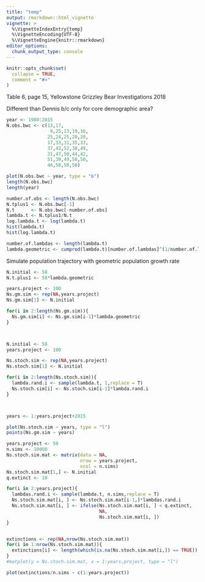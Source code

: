 ```yaml
---
title: "temp"
output: rmarkdown::html_vignette
vignette: >
  %\VignetteIndexEntry{temp}
  %\VignetteEncoding{UTF-8}
  %\VignetteEngine{knitr::rmarkdown}
editor_options: 
  chunk_output_type: console
---
```


```r
knitr::opts_chunk$set(
  collapse = TRUE,
  comment = "#>"
)
```

Table 6, page 15, 
Yellowstone Grizzley Bear Investigations 2018 

Different than Dennis b/c only for core demographic area?

```r
year <- 1980:2015
N.obs.bwc <- c(13,17,
                9,25,13,19,16,
               25,24,25,20,20,
               17,33,31,35,33,
               37,42,52,38,49,
               31,47,50,44,42,
               51,39,49,58,50,
               46,50,58,58)

plot(N.obs.bwc ~ year, type = "b")
length(N.obs.bwc)
length(year)
```


```r
number.of.obs <- length(N.obs.bwc)
N.tplus1 <- N.obs.bwc[-1]
N.t      <- N.obs.bwc[-number.of.obs]
lambda.t <- N.tplus1/N.t
log.lambda.t <- log(lambda.t)
hist(lambda.t)
hist(log.lambda.t)
```


```r
number.of.lambdas <- length(lambda.t)
lambda.geometric <- cumprod(lambda.t)[number.of.lambdas]^(1/number.of.lambdas)
```



Simulate population trajectory with geometric population growth rate
```r
N.initial <- 58
N.t.plus1 <- 58*lambda.geometric

years.project <- 100
Ns.gm.sim <- rep(NA,years.project)
Ns.gm.sim[1] <- N.initial

for(i in 2:length(Ns.gm.sim)){
  Ns.gm.sim[i] <- Ns.gm.sim[i-1]*lambda.geometric
}



N.initial <- 58
years.project <- 100

Ns.stoch.sim <- rep(NA,years.project)
Ns.stoch.sim[1] <- N.initial

for(i in 2:length(Ns.stoch.sim)){
  lambda.rand.i <- sample(lambda.t, 1,replace = T)
  Ns.stoch.sim[i] <- Ns.stoch.sim[i-1]*lambda.rand.i
}



years <- 1:years.project+2015

plot(Ns.stoch.sim ~ years, type = "l")
points(Ns.gm.sim ~ years)
```



```r
years.project <- 50
n.sims <- 10000
Ns.stoch.sim.mat <- matrix(data = NA, 
                           nrow = years.project,
                           ncol = n.sims)
Ns.stoch.sim.mat[1,] <- N.initial
q.extinct <- 10

for(i in 2:years.project){
  lambdas.rand.i <- sample(lambda.t, n.sims,replace = T)
  Ns.stoch.sim.mat[i, ] <- Ns.stoch.sim.mat[i-1,]*lambdas.rand.i
  Ns.stoch.sim.mat[i, ] <- ifelse(Ns.stoch.sim.mat[i, ] < q.extinct, 
                                  NA,
                                  Ns.stoch.sim.mat[i, ])
}


extinctions <- rep(NA,nrow(Ns.stoch.sim.mat))
for(i in 1:nrow(Ns.stoch.sim.mat)){
  extinctions[i] <- length(which(is.na(Ns.stoch.sim.mat[i,]) == TRUE))
}
#matplot(y = Ns.stoch.sim.mat, x = 1:years.project, type = "l")

plot(extinctions/n.sims ~ c(1:years.project))
```


